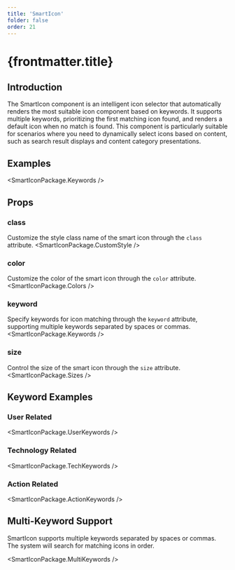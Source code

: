 ```yaml
---
title: 'SmartIcon'
folder: false
order: 21
---
```



# {frontmatter.title}

## Introduction

The SmartIcon component is an intelligent icon selector that automatically renders the most suitable icon component based on keywords. It supports multiple keywords, prioritizing the first matching icon found, and renders a default icon when no match is found. This component is particularly suitable for scenarios where you need to dynamically select icons based on content, such as search result displays and content category presentations.

## Examples

<SmartIconPackage.Keywords />

## Props

### class
Customize the style class name of the smart icon through the `class` attribute.
<SmartIconPackage.CustomStyle />

### color
Customize the color of the smart icon through the `color` attribute.
<SmartIconPackage.Colors />

### keyword
Specify keywords for icon matching through the `keyword` attribute, supporting multiple keywords separated by spaces or commas.
<SmartIconPackage.Keywords />

### size
Control the size of the smart icon through the `size` attribute.
<SmartIconPackage.Sizes />

## Keyword Examples

### User Related
<SmartIconPackage.UserKeywords />

### Technology Related
<SmartIconPackage.TechKeywords />

### Action Related
<SmartIconPackage.ActionKeywords />

## Multi-Keyword Support

SmartIcon supports multiple keywords separated by spaces or commas. The system will search for matching icons in order.

<SmartIconPackage.MultiKeywords />
